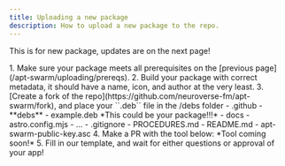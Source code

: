```yaml
---
title: Uploading a new package
description: How to upload a new package to the repo.
---
```


This is for new package, updates are on the next page!

<Steps>
    1. Make sure your package meets all prerequisites on the [previous page](/apt-swarm/uploading/prereqs).
    2. Build your package with correct metadata, it should have a name, icon, and author at the very least.
    3. [Create a fork of the repo](https://github.com/neuroverse-fm/apt-swarm/fork), and place your ``.deb`` file in the /debs folder
        <FileTree>
        - .github
        - **debs**
            - example.deb *This could be your package!!!*
        - docs
            - astro.config.mjs
            - ...
        - .gitignore
        - PROCEDURES.md
        - README.md
        - apt-swarm-public-key.asc
        </FileTree>
    4.  
        Make a PR with the tool below:
        *Tool coming soon!*
    5. Fill in our template, and wait for either questions or approval of your app!
</Steps>